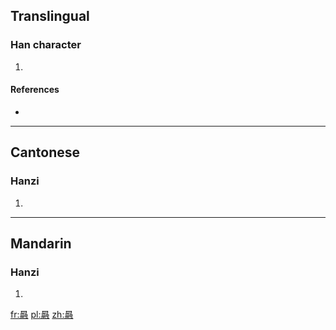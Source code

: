 ==Translingual==

===Han character===
{{Han char|rn=72|rad=日|as=16|sn=20|four=|canj=日一月戈 (AMBI), X日一月戈 (XAMBI)|ids=⿱[[日]][[融]]}}

# {{defn|Han|sort=日16}}

====References====
* {{Han ref|kx=0501.340|dkj=14254|dj=0872.070|hdz=21541.130|uh=66E7|ud=26343}}

----

==Cantonese==

===Hanzi===
{{yue-hanzi|jyut=[[jung4]]|y=yung4}}

# {{defn|lang=yue|sort=日16}}

----

==Mandarin==

===Hanzi===
{{cmn-hanzi|pin=[[róng]] ([[rong2]])|wg=jung<sup>2</sup>}}

# {{defn|lang=cmn|sort=日16}}

[[fr:曧]]
[[pl:曧]]
[[zh:曧]]